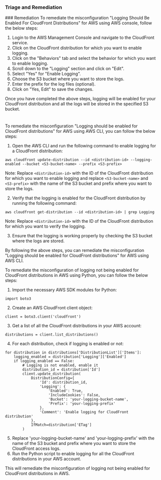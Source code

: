 
### Triage and Remediation
<Tabs>
<Tab title='Remediation'>
### Remediation

<AccordionGroup>
<Accordion title='Using Console' defaultOpen='true'>
To remediate the misconfiguration "Logging Should Be Enabled For CloudFront Distributions" for AWS using AWS console, follow the below steps:

1. Login to the AWS Management Console and navigate to the CloudFront service.
2. Click on the CloudFront distribution for which you want to enable logging.
3. Click on the "Behaviors" tab and select the behavior for which you want to enable logging.
4. Scroll down to the "Logging" section and click on "Edit".
5. Select "Yes" for "Enable Logging".
6. Choose the S3 bucket where you want to store the logs.
7. Enter the prefix for the log files (optional).
8. Click on "Yes, Edit" to save the changes.

Once you have completed the above steps, logging will be enabled for your CloudFront distribution and all the logs will be stored in the specified S3 bucket.

#
</Accordion>

<Accordion title='Using CLI'>
To remediate the misconfiguration "Logging should be enabled for CloudFront distributions" for AWS using AWS CLI, you can follow the below steps:

1. Open the AWS CLI and run the following command to enable logging for a CloudFront distribution:
```
aws cloudfront update-distribution --id <distribution-id> --logging-enabled --bucket <S3-bucket-name> --prefix <S3-prefix>
```
Note: Replace `<distribution-id>` with the ID of the CloudFront distribution for which you want to enable logging and replace `<S3-bucket-name>` and `<S3-prefix>` with the name of the S3 bucket and prefix where you want to store the logs.

2. Verify that the logging is enabled for the CloudFront distribution by running the following command:
```
aws cloudfront get-distribution --id <distribution-id> | grep Logging
```
Note: Replace `<distribution-id>` with the ID of the CloudFront distribution for which you want to verify the logging.

3. Ensure that the logging is working properly by checking the S3 bucket where the logs are stored.

By following the above steps, you can remediate the misconfiguration "Logging should be enabled for CloudFront distributions" for AWS using AWS CLI.
</Accordion>

<Accordion title='Using Python'>
To remediate the misconfiguration of logging not being enabled for CloudFront distributions in AWS using Python, you can follow the below steps:

1. Import the necessary AWS SDK modules for Python:
```
import boto3
```
2. Create an AWS CloudFront client object:
```
client = boto3.client('cloudfront')
```
3. Get a list of all the CloudFront distributions in your AWS account:
```
distributions = client.list_distributions()
```
4. For each distribution, check if logging is enabled or not:
```
for distribution in distributions['DistributionList']['Items']:
    logging_enabled = distribution['Logging']['Enabled']
    if logging_enabled == False:
        # Logging is not enabled, enable it
        distribution_id = distribution['Id']
        client.update_distribution(
            DistributionConfig={
                'Id': distribution_id,
                'Logging': {
                    'Enabled': True,
                    'IncludeCookies': False,
                    'Bucket': 'your-logging-bucket-name',
                    'Prefix': 'your-logging-prefix'
                },
                'Comment': 'Enable logging for CloudFront distribution'
            },
            IfMatch=distribution['ETag']
        )
```
5. Replace 'your-logging-bucket-name' and 'your-logging-prefix' with the name of the S3 bucket and prefix where you want to store the CloudFront access logs.
6. Run the Python script to enable logging for all the CloudFront distributions in your AWS account.

This will remediate the misconfiguration of logging not being enabled for CloudFront distributions in AWS.
</Accordion>

</AccordionGroup>
</Tab>
</Tabs>
